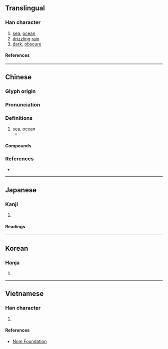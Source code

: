 {{character info}}
==Translingual==

===Han character===
{{Han char|rn=85|rad=水|as=10|sn=13|four=37180|canj=EBAC|ids=⿰氵冥}}

# [[sea]], [[ocean]]
# [[drizzling]] [[rain]]
# [[dark]], [[obscure]]

====References====
{{Han ref|kx=0640.020|dkj=17947|dj=1046.240|hdz=31709.050|uh=6E9F}}

----

==Chinese==
{{zh-forms}}

===Glyph origin===
{{Han etym}}

===Pronunciation===
{{zh-pron
|m=míng
|c=ming4,ming5
|mn=bêng
|mc=y
|oc=y
|cat=n,a
}}

===Definitions===
{{zh-hanzi}}

# sea, ocean
#* {{zh-x|北-冥 有 魚，其 名 為 鯤。|tr=Běi'''míng''' yǒu yú, qí míng wèi kūn.|In the northern '''ocean''' there is a fish; its name is Kun.}}

====Compounds====
{{zh-der|溟沐|溟渤|溟溟|溟漭|溟濛|滄溟|重溟}}

===References===
* {{R:yue:Hanzi}}

----

==Japanese==

===Kanji===
{{ja-kanji|grade=|rs=水10}}

# {{rfdef|ja|sort=水10}}

====Readings====
{{ja-readings
|goon=みょう
|kanon=めい
|kun=くら-い, うみ-
}}

----

==Korean==

===Hanja===
{{ko-hanja|명}}

# {{rfdef|ko|sort=水10}}

----

==Vietnamese==

===Han character===
{{vi-readings|rs=水10|reading=mênh, minh}}

# {{rfdef|vi|sort=水10}}

====References====
* [http://nomfoundation.org/common/nom_details.php?codepoint=6e9f Nom Foundation]